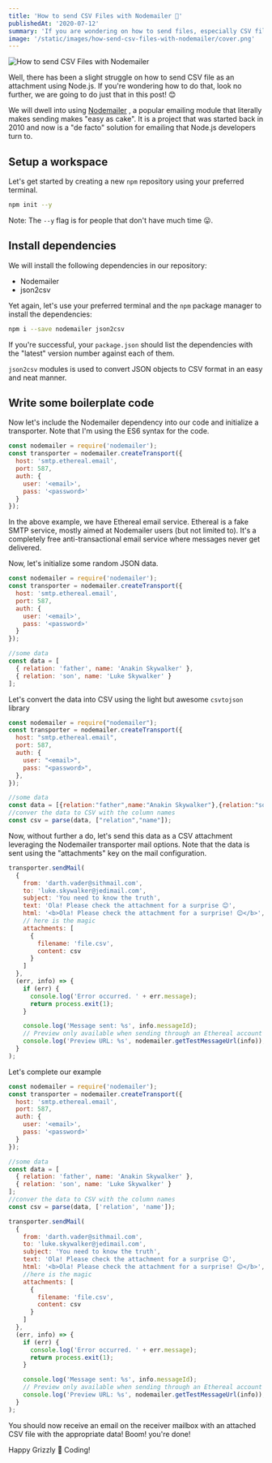 ```yaml
---
title: 'How to send CSV Files with Nodemailer 📨'
publishedAt: '2020-07-12'
summary: 'If you are wondering on how to send files, especially CSV files as attachments in Nodejs, then look no further, we are going to do just that in this post using Nodemailer. I promise you it is going to be "easy as cake". 😊'
image: '/static/images/how-send-csv-files-with-nodemailer/cover.png'
---
```


![How to send CSV Files with Nodemailer](/static/images/how-send-csv-files-with-nodemailer/cover.png)

Well, there has been a slight struggle on how to send CSV file as an attachment using Node.js. If you're wondering how to do that, look no further, we are going to do just that in this post! 😊

We will dwell into using [Nodemailer](https://nodemailer.com/about/) , a popular emailing module that literally makes sending makes "easy as cake". It is a project that was started back in 2010 and now is a "de facto" solution for emailing that Node.js developers turn to.

## Setup a workspace

Let's get started by creating a new `npm` repository using your preferred terminal.

```bash
npm init --y
```

Note: The `--y` flag is for people that don't have much time 😛.

## Install dependencies

We will install the following dependencies in our repository:

- Nodemailer
- json2csv

Yet again, let's use your preferred terminal and the `npm` package manager to install the dependencies:

```bash
npm i --save nodemailer json2csv
```

If you're successful, your `package.json` should list the dependencies with the "latest" version number against each of them.

`json2csv` modules is used to convert JSON objects to CSV format in an easy and neat manner.

## Write some boilerplate code

Now let's include the Nodemailer dependency into our code and initialize a transporter. Note that I'm using the ES6 syntax for the code.

```jsx
const nodemailer = require('nodemailer');
const transporter = nodemailer.createTransport({
  host: 'smtp.ethereal.email',
  port: 587,
  auth: {
    user: '<email>',
    pass: '<password>'
  }
});
```

In the above example, we have Ethereal email service. Ethereal is a fake SMTP service, mostly aimed at Nodemailer users (but not limited to). It's a completely free anti-transactional email service where messages never get delivered.

Now, let's initialize some random JSON data.

```jsx
const nodemailer = require('nodemailer');
const transporter = nodemailer.createTransport({
  host: 'smtp.ethereal.email',
  port: 587,
  auth: {
    user: '<email>',
    pass: '<password>'
  }
});

//some data
const data = [
  { relation: 'father', name: 'Anakin Skywalker' },
  { relation: 'son', name: 'Luke Skywalker' }
];
```

Let's convert the data into CSV using the light but awesome `csvtojson` library

```jsx
const nodemailer = require("nodemailer");
const transporter = nodemailer.createTransport({
  host: "smtp.ethereal.email",
  port: 587,
  auth: {
    user: "<email>",
    pass: "<password>",
  },
});

//some data
const data = [{relation:"father",name:"Anakin Skywalker"},{relation:"son",name:"Luke Skywalker"},...];
//conver the data to CSV with the column names
const csv = parse(data, ["relation","name"]);
```

Now, without further a do, let's send this data as a CSV attachment leveraging the Nodemailer transporter mail options. Note that the data is sent using the "attachments" key on the mail configuration.

```jsx
transporter.sendMail(
  {
    from: 'darth.vader@sithmail.com',
    to: 'luke.skywalker@jedimail.com',
    subject: 'You need to know the truth',
    text: 'Ola! Please check the attachment for a surprise 😊',
    html: '<b>Ola! Please check the attachment for a surprise! 😊</b>',
    // here is the magic
    attachments: [
      {
        filename: 'file.csv',
        content: csv
      }
    ]
  },
  (err, info) => {
    if (err) {
      console.log('Error occurred. ' + err.message);
      return process.exit(1);
    }

    console.log('Message sent: %s', info.messageId);
    // Preview only available when sending through an Ethereal account
    console.log('Preview URL: %s', nodemailer.getTestMessageUrl(info));
  }
);
```

Let's complete our example

```jsx
const nodemailer = require('nodemailer');
const transporter = nodemailer.createTransport({
  host: 'smtp.ethereal.email',
  port: 587,
  auth: {
    user: '<email>',
    pass: '<password>'
  }
});

//some data
const data = [
  { relation: 'father', name: 'Anakin Skywalker' },
  { relation: 'son', name: 'Luke Skywalker' }
];
//conver the data to CSV with the column names
const csv = parse(data, ['relation', 'name']);

transporter.sendMail(
  {
    from: 'darth.vader@sithmail.com',
    to: 'luke.skywalker@jedimail.com',
    subject: 'You need to know the truth',
    text: 'Ola! Please check the attachment for a surprise 😊',
    html: '<b>Ola! Please check the attachment for a surprise! 😊</b>',
    //here is the magic
    attachments: [
      {
        filename: 'file.csv',
        content: csv
      }
    ]
  },
  (err, info) => {
    if (err) {
      console.log('Error occurred. ' + err.message);
      return process.exit(1);
    }

    console.log('Message sent: %s', info.messageId);
    // Preview only available when sending through an Ethereal account
    console.log('Preview URL: %s', nodemailer.getTestMessageUrl(info));
  }
);
```

You should now receive an email on the receiver mailbox with an attached CSV file with the appropriate data! Boom! you're done!

Happy Grizzly 🐻 Coding!
